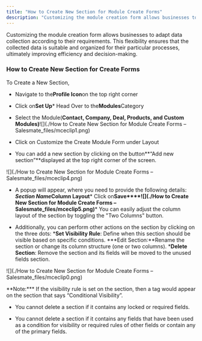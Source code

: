 ```yaml
---
title: "How to Create New Section for Module Create Forms"
description: "Customizing the module creation form allows businesses to adapt data collection according to their requirements. This flexibility ensures that the col..."
---
```


Customizing the module creation form allows businesses to adapt data collection according to their requirements. This flexibility ensures that the collected data is suitable and organized for their particular processes, ultimately improving efficiency and decision-making.


### How to Create New Section for Create Forms

To Create a New Section,


*   Navigate to the**Profile Icon**on the top right corner

*   Click on**Set Up***   Head Over to the**Modules**Category

*   Select the Module(**Contact, Company, Deal, Products, and Custom Modules)**![](./How to Create New Section for Module Create Forms – Salesmate_files/mceclip1.png)


*   Click on Customize the Create Module Form under Layout

*   You can add a new section by clicking on the button**“Add new section”**displayed at the top right corner of the screen.

![](./How to Create New Section for Module Create Forms – Salesmate_files/mceclip4.png)


*   A popup will appear, where you need to provide the following details:
    ***Section Name*****Column Layout***   Click on**Save****![](./How to Create New Section for Module Create Forms – Salesmate_files/mceclip5.png)***   You can easily adjust the column layout of the section by toggling the "Two Columns" button.

*   Additionally, you can perform other actions on the section by clicking on the three dots:
    ***Set Visibility Rule**: Define when this section should be visible based on specific conditions.
    ***Edit Section:**Rename the section or change its column structure (one or two columns).
    ***Delete Section**: Remove the section and its fields will be moved to the unused fields section.

![](./How to Create New Section for Module Create Forms – Salesmate_files/mceclip0.png)

<Note>
**Note:***   If the visibility rule is set on the section, then a tag would appear on the section that says “Conditional Visibility”.

*   You cannot delete a section if it contains any locked or required fields.

*   You cannot delete a section if it contains any fields that have been used as a condition for visibility or required rules of other fields or contain any of the primary fields.

</Note>
